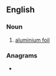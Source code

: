 ==English==

===Noun===
{{en-noun|-}}

# [[aluminium foil]]

===Anagrams===
* {{anagrams|en|folial}}